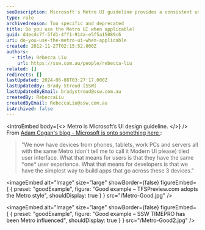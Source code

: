 ```yaml
---
seoDescription: Microsoft's Metro UI guideline provides a consistent user experience across devices, simplifying app development for developers.
type: rule
archivedreason: Too specific and deprecated
title: Do you use the Metro UI when applicable?
guid: d4ecdc7f-5fd1-4ff1-914a-e5f5a15089c6
uri: do-you-use-the-metro-ui-when-applicable
created: 2012-11-27T02:15:52.000Z
authors:
  - title: Rebecca Liu
    url: https://ssw.com.au/people/rebecca-liu
related: []
redirects: []
lastUpdated: 2024-06-08T03:27:17.000Z
lastUpdatedBy: Brady Stroud [SSW]
lastUpdatedByEmail: bradystroud@ssw.com.au
createdBy: RebeccaLiu
createdByEmail: RebeccaLiu@ssw.com.au
isArchived: false
---
```


<introEmbed
  body={<>
Metro is Microsoft’s UI design guideline.
  </>}
/>
From [Adam Cogan's blog - Microsoft is onto something here
](https://www.adamcogan.com/2012/11/18/microsoft-is-onto-something-here/):

> "We now have devices from phones, tablets, work PCs and servers all with the same Metro (don't tell me to call it Modern UI please) tiled user interface.
> What that means for users is that they have the same \*one\* user experience.
> What that means for developers is that we have the simplest way to build apps that go across these 3 devices."

<imageEmbed
  alt="Image"
  size="large"
  showBorder={false}
  figureEmbed={ {
    preset: "goodExample",
    figure: "Good example – TFSPreview.com adopts the Metro style",
    shouldDisplay: true
  } }
  src="/Metro-Good.jpg"
/>

<imageEmbed
  alt="Image"
  size="large"
  showBorder={false}
  figureEmbed={ {
    preset: "goodExample",
    figure: "Good example – SSW TIMEPRO has been Metro influenced",
    shouldDisplay: true
  } }
  src="/Metro-Good2.jpg"
/>
